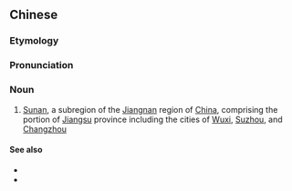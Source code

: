 {{also|苏南}}
==Chinese==
{{zh-forms|s=苏南}}
{{wikipedia|lang=zh}}

===Etymology===
{{rfe|lang=zh}}

===Pronunciation===
{{zh-pron
|m=Sūnán
|c=sou1 naam4
|cat=n
}}

===Noun===
{{zh-noun}}
# [[Sunan]], a subregion of the [[Jiangnan]] region of [[China]], comprising the portion of [[Jiangsu]] province including the cities of [[Wuxi]], [[Suzhou]], and [[Changzhou]]

====See also====
* {{zh-l|蘇北}}
* {{zh-l|蘇中}}